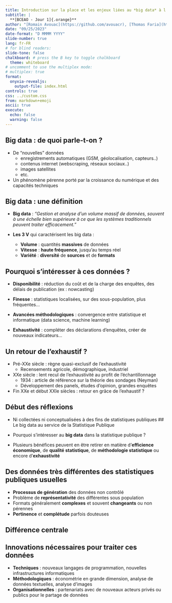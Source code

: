 ```yaml
---
title: Introduction sur la place et les enjeux liées au *big data* à l'Insee
subtitle: |
  **[BCEAO - Jour 1]{.orange}**
author: "[Romain Avouac](https://github.com/avouacr), [Thomas Faria](https://github.com/ThomasFaria)"
date: "09/25/2023"
date-format: "D MMMM YYYY"
slide-number: true
lang: fr-FR
# for blind readers:
slide-tone: false
chalkboard: # press the B key to toggle chalkboard
  theme: whiteboard
# uncomment to use the multiplex mode:
# multiplex: true
format:
  onyxia-revealjs:
    output-file: index.html
controls: true
css: ../custom.css
from: markdown+emoji
ascii: true
execute: 
  echo: false
  warning: false
---
```


## Big data : de quoi parle-t-on ?

- De "nouvelles" données
  - enregistrements automatiques (GSM, géolocalisation, capteurs..)
  - contenus internet (webscraping, réseaux sociaux..)
  - images satellites
  - etc.

- Un phénomène pérenne porté par la croissance du numérique et des capacités techniques

## Big data : une définition

- [**Big data**]{.orange} : [*"Gestion et analyse d'un volume massif de données, souvent à une échelle bien supérieure à ce que les systèmes traditionnels peuvent traiter efficacement."*]{.blue2}

- [**Les 3 V**]{.orange} qui caractérisent les big data :
    - [**Volume**]{.orange} : quantités [**massives**]{.blue2} de données
    - [**Vitesse**]{.orange} : [**haute fréquence**]{.blue2}, jusqu'au temps réel
    - [**Variété**]{.orange} : [**diversité**]{.blue2} de [**sources**]{.blue2} et de [**formats**]{.blue2}

## Pourquoi s'intéresser à ces données ?

- [**Disponibilité**]{.orange} : réduction du coût et de la charge des enquêtes, des délais de publication (ex : nowcasting)

- [**Finesse**]{.orange} : statistiques localisées, sur des sous-population, plus fréquentes...

- [**Avancées méthodologiques**]{.orange} : convergence entre statistique et informatique (data science, machine learning)

- [**Exhaustivité**]{.orange} : compléter des déclarations d'enquêtes, créer de nouveaux indicateurs...

## Un retour de l'exhaustif ?

- Pré-XXe siècle : règne quasi-exclusif de l'exhaustivité
  - Recensements agricole, démographique, industriel

- XXe siècle : lent recul de l’exhaustivité au profit de l'échantillonnage
  - 1934 : article de référence sur la théorie des sondages (Neyman)
  - Développement des panels, études d'opinion, grandes enquêtes

- Fin XXe et début XXIe siècles : retour en grâce de l'exhaustif ?

## Début des réflexions



- Ni collectées ni conceptualisées à des fins de statistiques publiques
## Le big data au service de la Statistique Publique

- Pourquoi s'intéresser au [**big data**]{.orange} dans la statistique publique ?

- Plusieurs bénéfices peuvent en être retirer en matière d'[**efficience économique**]{.orange}, de [**qualité statistique**]{.orange}, de [**méthodologie statistique**]{.orange} ou encore d'[**exhaustivité**]{.orange}

## Des données très différentes des statistiques publiques usuelles


- [**Processus de génération**]{.orange} des données non contrôlé
- Problème de [**représentativité**]{.orange} des différentes sous population
- Formats généralement [**complexes**]{.orange} et souvent [**changeants**]{.orange} ou non pérennes
- [**Pertinence**]{.orange} et [**complétude**]{.orange} parfois douteuses

::: {.callout-important}
## Différence centrale

:::

## Innovations nécessaires pour traiter ces données

- [**Techniques**]{.orange} : nouveaux langages de programmation, nouvelles infrastructures informatiques 
- [**Méthodologiques**]{.orange} : économétrie en grande dimension, analyse de données textuelles, analyse d'images
- [**Organisationnelles**]{.orange} : partenariats avec de nouveaux acteurs privés ou publics pour le partage de données
